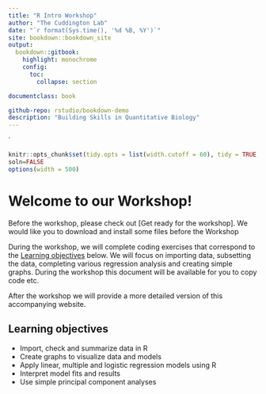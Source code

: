```yaml
---
title: "R Intro Workshop"
author: "The Cuddington Lab"
date: "`r format(Sys.time(), '%d %B, %Y')`"
site: bookdown::bookdown_site
output:
  bookdown::gitbook:
    highlight: monochrome
    config:
      toc:
        collapse: section

documentclass: book

github-repo: rstudio/bookdown-demo
description: "Building Skills in Quantitative Biology"
---
```

`
```r
knitr::opts_chunk$set(tidy.opts = list(width.cutoff = 60), tidy = TRUE, echo=FALSE, comment="",fig.pos = "H", out.extra = "")
soln=FALSE
options(width = 500)
```


#  Welcome to our Workshop!

Before the workshop, please check out [Get ready for the workshop]. We would like you to download and install some files before the Workshop

During the workshop, we will complete coding exercises that correspond to the [Learning objectives] below. We will focus on importing data, subsetting the data, completing various regression analysis and creating simple graphs. During the workshop this document will be available for you to copy code etc.

After the workshop we will provide a more detailed version of this accompanying website.

## Learning objectives
 
* Import, check and summarize data in R 
* Create graphs to visualize data and models
* Apply linear, multiple and logistic regression models using R  
* Interpret model fits and results  
* Use simple principal component analyses